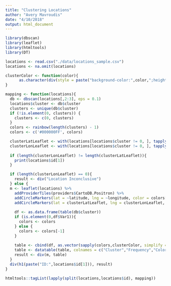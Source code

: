 ```yaml
---
title: "Clustering Locations"
author: "Avery Mavroudis"
date: "4/10/2018"
output: html_document
---
```

```r
library(dbscan)
library(leaflet)
library(htmltools)
library(DT)

locations <- read.csv("./data/locations_sample.csv")
locations <- na.omit(locations)

clusterColor <- function(color){
      as.character(div(style = paste("background-color:",color,";height:15px;width:15px")))
}

mapping <- function(locations){
  db <- dbscan(locations[,2:3], eps = 0.1)
  locations$cluster <- db$cluster
  clusters <- unique(db$cluster)
  if (!is.element(0, clusters)) {
    clusters <- c(0, clusters)
  }
  colors <- rainbow(length(clusters) - 1)
  colors <- c('#000000FF', colors)

  clusterLatLeaflet <- with(locations[locations$cluster != 0, ], tapply(latitude, cluster, mean))
  clusterLonLeaflet <- with(locations[locations$cluster != 0, ], tapply(longitude, cluster, mean))
  
  if (length(clusterLonLeaflet) != length(clusterLatLeaflet)){
    print(locations$id[1])
  }

  if (length(clusterLonLeaflet) == 0){
    result <- div("Location Inconclusive")
  } else {
  m <- leaflet(locations) %>%
    addProviderTiles(providers$CartoDB.Positron) %>%
    addCircleMarkers(lat = ~latitude, lng = ~longitude, color = colors[locations$cluster + 1L], stroke = FALSE) %>%
    addCircleMarkers(lat = clusterLatLeaflet, lng = clusterLonLeaflet, color = colors[-1], stroke = FALSE, radius = 50, fillOpacity = 0.3)
  
    df <- as.data.frame(table(db$cluster)) 
    if (is.element(0,df$Var1)){
      colors <- colors
    } else {
      colors <- colors[-1]
    }
    
    table <- cbind(df, as.vector(sapply(colors,clusterColor, simplify = "array")))
    table <- datatable(table, colnames = c("Cluster","Frequency","Color"), rownames= FALSE, escape = FALSE)
    result <- div(m, table)
  }
  div(h1(paste("ID:",locations$id[1])), result)
} 

htmltools::tagList(lapply(split(locations,locations$id), mapping))

```